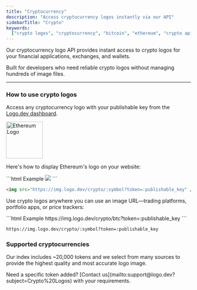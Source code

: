 ```yaml
---
title: "Cryptocurrency"
description: "Access cryptocurrency logos instantly via our API"
sidebarTitle: "Crypto"
keywords:
  ["crypto logos", "cryptocurrency", "bitcoin", "ethereum", "crypto api"]
---
```


Our cryptocurrency logo API provides instant access to crypto logos for your financial applications, exchanges, and wallets.

Built for developers who need reliable crypto logos without managing hundreds of image files.

---

### How to use crypto logos

Access any cryptocurrency logo with your publishable key from the [Logo.dev dashboard](https://www..logo.dev/dashboard).

<Frame caption="https://img.logo.dev/crypto/eth?token=:publishable_key">
  <img
    alt="Ethereum Logo"
    width="100"
    height="100"
    src="https://img.logo.dev/crypto/eth?token=live_6a1a28fd-6420-4492-aeb0-b297461d9de2&size=200"
  />
</Frame>

Here's how to display Ethereum's logo on your website:

<CodeGroup>
```html Example
<img src="https://img.logo.dev/crypto/eth?token=:publishable_key" />
```

```html Format
<img src="https://img.logo.dev/crypto/:symbol?token=:publishable_key" />
```

</CodeGroup>

Use crypto logos anywhere you can use an image URL—trading platforms, portfolio apps, or price trackers:

<CodeGroup>
```html Example
https://img.logo.dev/crypto/btc?token=:publishable_key
```

```html Format
https://img.logo.dev/crypto/:symbol?token=:publishable_key
```

</CodeGroup>

### Supported cryptocurrencies

Our index includes ~20,000 tokens and we select from many sources to provide the highest quality and most accurate logo image.

<Note>
  Need a specific token added? [Contact
  us](mailto:support@logo.dev?subject=Crypto%20Logos) with your requirements.
</Note>
